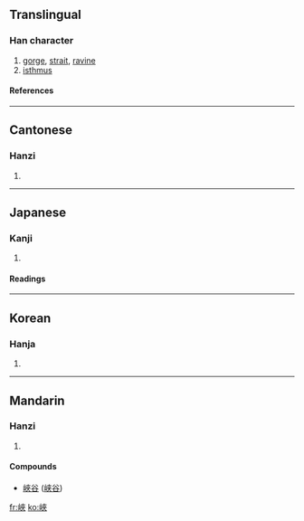 {{see|峡}}

==Translingual==
===Han character===
{{Han char|rn=46|rad=山|as=07|sn=10|four=2473<sub>8</sub>|canj=山大人人 (UKOO)}}
# [[gorge]], [[strait]], [[ravine]]
# [[isthmus]]
====References====
{{Han ref|kx=0312.180|dkj=08122|dj=0612.230|hdz=10773.050|uh=5CFD|ud=23805|bh=AE6C|bd=44652}}
----
==Cantonese==
===Hanzi===
{{yue-hanzi|jyut=|y=haap6}}
# {{defn|Cantonese}}
----
==Japanese==
===Kanji===
{{ja-kanji|grade=|rs=山07}}
# {{defn|Japanese}} 
====Readings====
{{ja-readings|on=[[きょう]] (kyō), [[こう]] (kō)|kun=[[はざま]] (hazama)}}
----
==Korean==
===Hanja===
{{ko-hanja|hangeul=[[협]]|rv=hyeop|mr=hyŏp}}
# {{defn|Korean}}
----
==Mandarin==
===Hanzi===
{{cmn-hanzi|sim=峡|pin=[[xiá]] ([[xia2]])|wg=hsia<sup>2</sup>}}
# {{defn|Mandarin}}

====Compounds====
* [[峽谷]] ([[峡谷]])

[[fr:峽]]
[[ko:峽]]